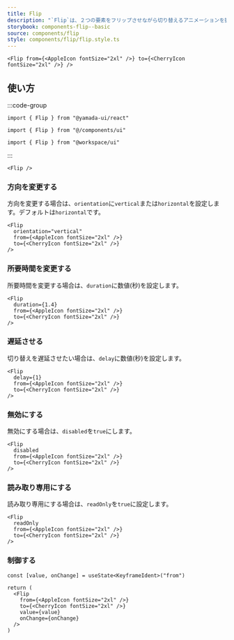 ```yaml
---
title: Flip
description: "`Flip`は、２つの要素をフリップさせながら切り替えるアニメーションを提供するコンポーネントです。"
storybook: components-flip--basic
source: components/flip
style: components/flip/flip.style.ts
---
```


```tsx preview
<Flip from={<AppleIcon fontSize="2xl" />} to={<CherryIcon fontSize="2xl" />} />
```

## 使い方

:::code-group

```tsx [package]
import { Flip } from "@yamada-ui/react"
```

```tsx [alias]
import { Flip } from "@/components/ui"
```

```tsx [monorepo]
import { Flip } from "@workspace/ui"
```

:::

```tsx
<Flip />
```

### 方向を変更する

方向を変更する場合は、`orientation`に`vertical`または`horizontal`を設定します。デフォルトは`horizontal`です。

```tsx preview
<Flip
  orientation="vertical"
  from={<AppleIcon fontSize="2xl" />}
  to={<CherryIcon fontSize="2xl" />}
/>
```

### 所要時間を変更する

所要時間を変更する場合は、`duration`に数値(秒)を設定します。

```tsx preview
<Flip
  duration={1.4}
  from={<AppleIcon fontSize="2xl" />}
  to={<CherryIcon fontSize="2xl" />}
/>
```

### 遅延させる

切り替えを遅延させたい場合は、`delay`に数値(秒)を設定します。

```tsx preview
<Flip
  delay={1}
  from={<AppleIcon fontSize="2xl" />}
  to={<CherryIcon fontSize="2xl" />}
/>
```

### 無効にする

無効にする場合は、`disabled`を`true`にします。

```tsx preview
<Flip
  disabled
  from={<AppleIcon fontSize="2xl" />}
  to={<CherryIcon fontSize="2xl" />}
/>
```

### 読み取り専用にする

読み取り専用にする場合は、`readOnly`を`true`に設定します。

```tsx preview
<Flip
  readOnly
  from={<AppleIcon fontSize="2xl" />}
  to={<CherryIcon fontSize="2xl" />}
/>
```

### 制御する

```tsx preview functional client
const [value, onChange] = useState<KeyframeIdent>("from")

return (
  <Flip
    from={<AppleIcon fontSize="2xl" />}
    to={<CherryIcon fontSize="2xl" />}
    value={value}
    onChange={onChange}
  />
)
```
